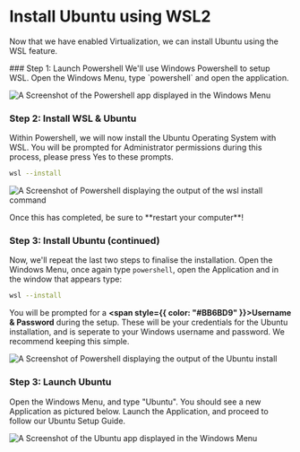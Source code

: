 
# Install Ubuntu using WSL2

Now that we have enabled Virtualization, we can install Ubuntu using the WSL
feature.

<Steps>
  ### Step 1: Launch Powershell
  We'll use Windows Powershell to setup WSL. Open the Windows Menu, type
  `powershell` and open the application.

  ![A Screenshot of the Powershell app displayed in the Windows Menu](/windows-menu--powershell.jpg)

  ### Step 2: Install WSL & Ubuntu
  Within Powershell, we will now install the Ubuntu Operating System with WSL.
  You will be prompted for Administrator permissions during this process, 
  please press Yes to these prompts.

  ```sh copy
  wsl --install
  ```
  ![A Screenshot of Powershell displaying the output of the wsl install command](/powershell-terminal--wsl-install.jpg)

  <Callout type="warning" emoji="⚠️">
    Once this has completed, be sure to **restart your computer**!
  </Callout>
  
  ### Step 3: Install Ubuntu (continued)
  Now, we'll repeat the last two steps to finalise the installation. Open the 
  Windows Menu, once again type `powershell`, open the Application and in the
  window that appears type:

  ```sh copy
  wsl --install
  ```
  You will be prompted for a
  **<span style={{ color: "#BB6BD9" }}>Username & Password</span>** during the
  setup. These will be your credentials for the Ubuntu installation, and is
  seperate to your Windows username and password. We recommend keeping this
  simple.

  ![A Screenshot of Powershell displaying the output of the Ubuntu install](/powershell-terminal--wsl-install-ubuntu.jpg)

  ### Step 3: Launch Ubuntu
  Open the Windows Menu, and type "Ubuntu". You should see a new Application as
  pictured below. Launch the Application, and proceed to follow our Ubuntu
  Setup Guide.

  ![A Screenshot of the Ubuntu app displayed in the Windows Menu](/windows-menu--ubuntu.jpg)
</Steps>

<Cards num="1">
  <Card
    title="Complete the install with our Ubuntu Guide"
    arrow="true"
    href="../ubuntu/"
  />
</Cards>

